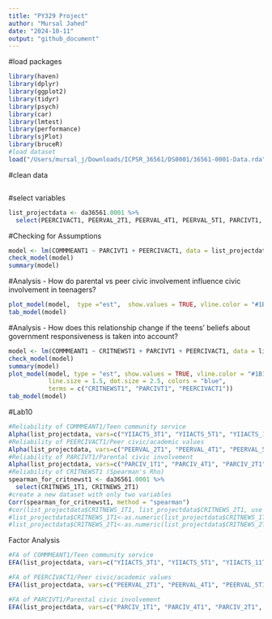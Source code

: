 ```yaml
---
title: "PY329 Project"
author: "Mursal Jahed"
date: "2024-10-11"
output: "github_document"
---
```

#load packages
```r
library(haven)
library(dplyr)
library(ggplot2)
library(tidyr) 
library(psych)
library(car)
library(lmtest)
library(performance)
library(sjPlot)
library(bruceR)
#load dataset
load("/Users/mursal_j/Downloads/ICPSR_36561/DS0001/36561-0001-Data.rda")
```

#clean data
```r

```

#select variables
```r
list_projectdata <- da36561.0001 %>% 
  select(PEERCIVACT1, PEERVAL_2T1, PEERVAL_4T1, PEERVAL_5T1, PARCIVT1, PARCIV_1T1, PARCIV_4T1, PARCIV_2T1, PARCIV_3T1, COMMMEANT1, YIIACTS_3T1, YIIACTS_5T1, YIIACTS_11T1, YIIACTS_13T1, YIIACTS_15T1, GENDERT1, GRADET1, CRITNEWST1, CRITNEWS_1T1, CRITNEWS_2T1)
```

#Checking for Assumptions
```r
model <- lm(COMMMEANT1 ~ PARCIVT1 + PEERCIVACT1, data = list_projectdata)
check_model(model)
summary(model)
```

#Analysis - How do parental vs peer civic involvement influence civic involvement in teenagers?
```r
plot_model(model,  type ="est",  show.values = TRUE, vline.color = "#1B191999", line.size = 1.5, dot.size = 2.5, colors = "blue")
tab_model(model)
```

#Analysis - How does this relationship change if the teens' beliefs about government responsiveness is taken into account?
```r
model <- lm(COMMMEANT1 ~ CRITNEWST1 + PARCIVT1 + PEERCIVACT1, data = list_projectdata)
check_model(model)
summary(model)
plot_model(model, type = "est", show.values = TRUE, vline.color = "#1B191999", 
           line.size = 1.5, dot.size = 2.5, colors = "blue", 
           terms = c("CRITNEWST1", "PARCIVT1", "PEERCIVACT1"))
tab_model(model)
```

#Lab10
```r
#Reliability of COMMMEANT1/Teen community service
Alpha(list_projectdata, vars=c("YIIACTS_3T1", "YIIACTS_5T1", "YIIACTS_11T1", "YIIACTS_13T1", "YIIACTS_15T1"))
#Reliability of PEERCIVACT1/Peer civic/academic values
Alpha(list_projectdata, vars=c("PEERVAL_2T1", "PEERVAL_4T1", "PEERVAL_5T1"))
#Reliability of PARCIVT1/Parental civic involvement
Alpha(list_projectdata, vars=c("PARCIV_1T1", "PARCIV_4T1", "PARCIV_2T1", "PARCIV_3T1"))
#Reliability of CRITNEWST1 (Spearman's Rho)
spearman_for_critnewst1 <- da36561.0001 %>% 
  select(CRITNEWS_1T1, CRITNEWS_2T1)
#create a new dataset with only two variables
Corr(spearman_for_critnewst1, method = "spearman")
#cor(list_projectdata$CRITNEWS_1T1, list_projectdata$CRITNEWS_2T1, use = "everything", method = "spearman")
#list_projectdata$CRITNEWS_1T1<-as.numeric(list_projectdata$CRITNEWS_1T1)
#list_projectdata$CRITNEWS_2T1<-as.numeric(list_projectdata$CRITNEWS_2T1)
```
Factor Analysis
```r
#FA of COMMMEANT1/Teen community service
EFA(list_projectdata, vars=c("YIIACTS_3T1", "YIIACTS_5T1", "YIIACTS_11T1", "YIIACTS_13T1", "YIIACTS_15T1"), method = "pa", plot.scree = TRUE, nfactors = c("parallel"))
```

```r
#FA of PEERCIVACT1/Peer civic/academic values
EFA(list_projectdata, vars=c("PEERVAL_2T1", "PEERVAL_4T1", "PEERVAL_5T1"), method = "pa", plot.scree = TRUE, nfactors = c("parallel"))

```

```r
#FA of PARCIVT1/Parental civic involvement
EFA(list_projectdata, vars=c("PARCIV_1T1", "PARCIV_4T1", "PARCIV_2T1", "PARCIV_3T1"), method = "pa", plot.scree = TRUE, nfactors = c("parallel"))
```

